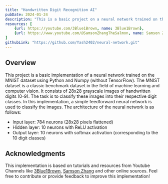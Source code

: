 ```yaml
---
title: "Handwritten Digit Recognition AI"
pubDate: 2024-01-24
description: "This is a basic project on a neural network trained on the MNIST dataset using Python, Numpy and Matplotlib. This neural network can predict digits with 95% accuracy (when trained with 3000 max iterations and 0.5 learning rate)."
resources: [
    {url: https://youtube.com/3Blue1Brown, name: 3Blue1Brown},
    {url: https://www.youtube.com/@SamsonZhangTheSalmon, name: Samson Zhang}
]
githubLink: "https://github.com/Yash2402/neural-network.git"
---
```

## Overview
This project is a basic implementation of a neural network trained on the MNIST dataset using Python and Numpy (without TensorFlow).
The MNIST dataset is a classic benchmark dataset in the field of machine learning and computer vision. It consists of 28x28 grayscale images of handwritten digits (0-9). The task is to classify these images into their respective digit classes. 
In this implementation, a simple feedforward neural network is used to classify the images. The architecture of the neural network is as follows:

- Input layer: 784 neurons (28x28 pixels flattened)
- Hidden layer: 10 neurons with ReLU activation
- Output layer: 10 neurons with softmax activation (corresponding to the 10 digit classes)

## Acknowledgments

This implementation is based on tutorials and resources from Youtube Channels like [3Blue1Brown](https://www.youtube.com/c/3blue1brown), [Samson Zhang](https://www.youtu:be.com/@SamsonZhangTheSalmon) and other online sources.
Feel free to contribute or provide feedback to improve this implementation!
